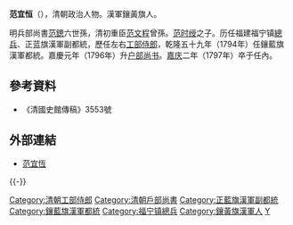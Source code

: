 '''范宜恒'''（{{bd|？||1797年|catIdx=F范}}），清朝政治人物。漢軍鑲黃旗人。

明兵部尚書[[范鏓|范鏓]]六世孫，清初重臣[[范文程|范文程]]曾孫。[[范时绶|范时绶]]之子。历任福建福宁镇[[總兵|總兵]]、正蓝旗漢軍副都統，歷任左右[[工部侍郎|工部侍郎]]，乾隆五十九年（1794年）任鑲藍旗漢軍都統。嘉慶元年（1796年）升[[户部尚书|户部尚书]]。[[嘉庆|嘉庆]]二年（1797年）卒于任內。

==參考資料==
*《清國史館傳稿》3553號

==外部連結==
*[http://npmhost.npm.gov.tw/ttscgi2/ttsquery?0:0:npmauac:TM%3D%ADS%A9y%F9%DA 范宜恆]

{{-}}
{{start box}}
{{s-off}}
{{succession box|[[董誥|董誥]]|[[沈初|沈初]]|[[清朝户部尚书列表#户部汉尚书|戶部漢尚書]]|<small>嘉慶元年十月己卯－嘉慶二年八月丙辰<br>（1796年11月6日－1797年10月9日）</small>}}
{{end box}}
{{DEFAULTSORT:Fan范}}
[[Category:清朝工部侍郎|Category:清朝工部侍郎]]
[[Category:清朝戶部尚書|Category:清朝戶部尚書]]
[[Category:正藍旗漢軍副都統|Category:正藍旗漢軍副都統]]
[[Category:鑲藍旗漢軍都統|Category:鑲藍旗漢軍都統]]
[[Category:福宁镇總兵|Category:福宁镇總兵]]
[[Category:鑲黃旗漢軍人|Category:鑲黃旗漢軍人]]
[[Category:范姓|Y]]